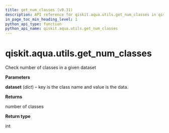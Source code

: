 ```yaml
---
title: get_num_classes (v0.31)
description: API reference for qiskit.aqua.utils.get_num_classes in qiskit v0.31
in_page_toc_min_heading_level: 1
python_api_type: function
python_api_name: qiskit.aqua.utils.get_num_classes
---
```


<span id="qiskit-aqua-utils-get-num-classes" />

# qiskit.aqua.utils.get\_num\_classes

<Function id="qiskit.aqua.utils.get_num_classes" isDedicatedPage={true} github="https://github.com/qiskit-community/qiskit-aqua/tree/stable/0.9/qiskit/aqua/utils/dataset_helper.py" signature="get_num_classes(dataset)">
  Check number of classes in a given dataset

  **Parameters**

  **dataset** (*dict*) – key is the class name and value is the data.

  **Returns**

  number of classes

  **Return type**

  int
</Function>

